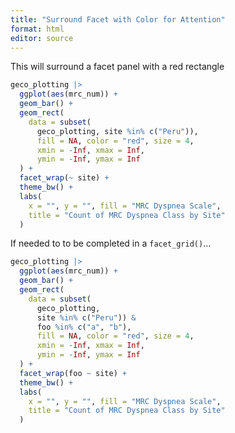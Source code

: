 ```yaml
---
title: "Surround Facet with Color for Attention"
format: html
editor: source
---
```



This will surround a facet panel with a red rectangle
```r
geco_plotting |> 
  ggplot(aes(mrc_num)) +
  geom_bar() +
  geom_rect(
    data = subset(
      geco_plotting, site %in% c("Peru")),
      fill = NA, color = "red", size = 4,
      xmin = -Inf, xmax = Inf,
      ymin = -Inf, ymax = Inf
  ) +
  facet_wrap(~ site) +
  theme_bw() +
  labs(
    x = "", y = "", fill = "MRC Dyspnea Scale",
    title = "Count of MRC Dyspnea Class by Site"
  )
```

If needed to to be completed in a `facet_grid()`...
```r
geco_plotting |> 
  ggplot(aes(mrc_num)) +
  geom_bar() +
  geom_rect(
    data = subset(
      geco_plotting, 
      site %in% c("Peru")) &
      foo %in% c("a", "b"),
      fill = NA, color = "red", size = 4,
      xmin = -Inf, xmax = Inf,
      ymin = -Inf, ymax = Inf
  ) +
  facet_wrap(foo ~ site) +
  theme_bw() +
  labs(
    x = "", y = "", fill = "MRC Dyspnea Scale",
    title = "Count of MRC Dyspnea Class by Site"
  )
```

